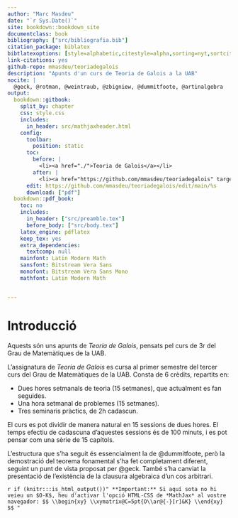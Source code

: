 ```yaml
---
author: "Marc Masdeu"
date: "`r Sys.Date()`"
site: bookdown::bookdown_site
documentclass: book
bibliography: ["src/bibliografia.bib"]
citation_package: biblatex
bibtlatexoptions: [style=alphabetic,citestyle=alpha,sorting=nyt,sortcites=true,autopunct=true,autolang=hyphen,hyperref=true,abbreviate=true,backref=true,backend=biblatex,defernumbers=true]
link-citations: yes
github-repo: mmasdeu/teoriadegalois
description: "Apunts d'un curs de Teoria de Galois a la UAB"
nocite: |
  @geck, @rotman, @weintraub, @zbigniew, @dummitfoote, @artinalgebra
output:
  bookdown::gitbook:
    split_by: chapter
    css: style.css
    includes:
      in_header: src/mathjaxheader.html
    config:
      toolbar:
        position: static
      toc:
        before: |
          <li><a href="./">Teoria de Galois</a></li>
        after: |
          <li><a href="https://github.com/mmasdeu/teoriadegalois" target="blank">Publicat amb bookdown</a></li>
      edit: https://github.com/mmasdeu/teoriadegalois/edit/main/%s
      download: ["pdf"]
  bookdown::pdf_book:
    toc: no
    includes:
      in_header: ["src/preamble.tex"]
      before_body: ["src/body.tex"]
    latex_engine: pdflatex
    keep_tex: yes
    extra_dependencies:
      textcomp: null
    mainfont: Latin Modern Math
    sansfont: Bitstream Vera Sans
    monofont: Bitstream Vera Sans Mono
    mathfont: Latin Modern Math


---
```


# Introducció {-}

Aquests són uns apunts de *Teoria de Galois*, pensats pel curs de 3r del Grau de Matemàtiques de la UAB.

L'assignatura de *Teoria de Galois* es cursa al primer semestre del tercer curs del Grau de Matemàtiques de la UAB. Consta de 6 crèdits, repartits en:

- Dues hores setmanals de teoria (15 setmanes), que actualment es fan seguides.
- Una hora setmanal de problemes (15 setmanes).
- Tres seminaris pràctics, de 2h cadascun.

El curs es pot dividir de manera natural en 15 sessions de dues hores. El temps efectiu de cadascuna d'aquestes sessions és de 100 minuts, i es pot pensar com una sèrie de 15 capítols.

L'estructura que s'ha seguit és essencialment la de @dummitfoote, però la demostració del teorema fonamental s'ha fet completament diferent,
seguint un punt de vista proposat per @geck. També s'ha canviat la presentació de l'existència de la clausura algebraica d'un cos arbitrari.


`r if (knitr:::is_html_output())"
**Important:** Si aquí sota no hi veieu un $O-K$, heu d'activar l'opció HTML-CSS de *MathJax* al vostre navegador:
$$
\\begin{xy}
\\xymatrix@C=5pt{O\\ar@{-}[r]&K}
\\end{xy}
$$
"`
